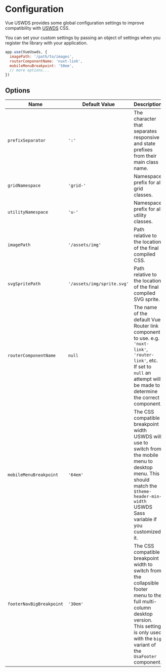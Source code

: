 
<Meta title="Guide/Configuration" />

# Configuration

Vue USWDS provides some global configuration settings to improve compatibility with [USWDS](https://designsystem.digital.gov/documentation/settings/) CSS.

You can set your custom settings by passing an object of settings when you register the library with your application.

```javascript
app.use(VueUswds, {
  imagePath: '/path/to/images',
  routerComponentName: 'nuxt-link',
  mobileMenuBreakpoint: '50em',
  // more options...
})
```

## Options

| Name | Default Value | Description |
| --- | --- | --- |
| `prefixSeparator` | `':'` | The character that separates responsive and state prefixes from their main class name. |
| `gridNamespace` | `'grid-'` | Namespace prefix for all grid classes. |
| `utilityNamespace` | `'u-'` | Namespace prefix for all utility classes. |
| `imagePath` | `'/assets/img'` | Path relative to the location of the final compiled CSS. |
| `svgSpritePath` | `'/assets/img/sprite.svg'` | Path relative to the location of the final compiled SVG sprite. |
| `routerComponentName` | `null` | The name of the default Vue Router link component to use. e.g. `'nuxt-link'`, `'router-link'`, etc. If set to `null` an attempt will be made to determine the correct component. |
| `mobileMenuBreakpoint` | `'64em'` | The CSS compatible breakpoint width USWDS will use to switch from the mobile menu to desktop menu. This should match the `$theme-header-min-width` USWDS Sass variable if you customized it. |
| `footerNavBigBreakpoint` | `'30em'` | The CSS compatible breakpoint width to switch from the collapsible footer menu to the full multi-column desktop version. This setting is only used with the `big` variant of the `UsaFooter` component. |
